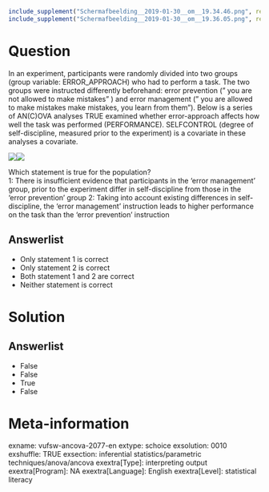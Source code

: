 ```r
include_supplement("Schermafbeelding__2019-01-30__om__19.34.46.png", recursive = TRUE)
include_supplement("Schermafbeelding__2019-01-30__om__19.36.05.png", recursive = TRUE)
```

Question
========
In an experiment, participants were randomly divided into two groups (group variable: ERROR_APPROACH) who had to perform a task. The two groups were instructed differently beforehand: error prevention (" you are not allowed to make mistakes" ) and error management (" you are allowed to make mistakes make mistakes, you learn from them"). Below is a series of AN(C)OVA analyses TRUE examined whether error-approach affects how well the task was performed (PERFORMANCE). SELFCONTROL (degree of self-discipline, measured prior to the experiment) is a covariate in these analyses a covariate.  
  
![](Schermafbeelding__2019-01-30__om__19.34.46.png)![](Schermafbeelding__2019-01-30__om__19.36.05.png)
  
Which statement is true for the population?  
1: There is insufficient evidence that participants in the 'error management' group, prior to the experiment differ in self-discipline from those in the 'error prevention' group 2: Taking into account existing differences in self-discipline, the 'error management' instruction leads to higher performance on the task than the 'error prevention' instruction

Answerlist
----------
* Only statement 1 is correct
* Only statement 2 is correct
* Both statement 1 and 2 are correct
* Neither statement is correct

Solution
========

Answerlist
----------
* False
* False
* True
* False

Meta-information
================
exname: vufsw-ancova-2077-en
extype: schoice
exsolution: 0010
exshuffle: TRUE
exsection: inferential statistics/parametric techniques/anova/ancova
exextra[Type]: interpreting output
exextra[Program]: NA
exextra[Language]: English
exextra[Level]: statistical literacy

